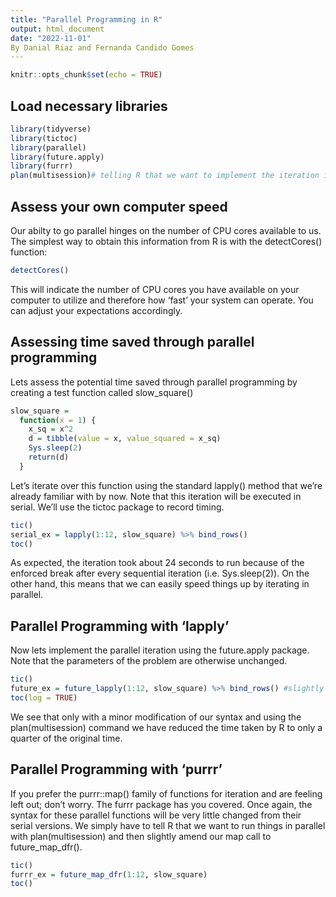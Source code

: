 ```yaml
---
title: "Parallel Programming in R"
output: html_document
date: "2022-11-01"
By Danial Riaz and Fernanda Candido Gomes
---
```


```r
knitr::opts_chunk$set(echo = TRUE)
```

## Load necessary libraries

```r
library(tidyverse)
library(tictoc)
library(parallel)
library(future.apply)
library(furrr)      
plan(multisession)# telling R that we want to implement the iteration in parallel
```

## Assess your own computer speed

Our abilty to go parallel hinges on the number of CPU cores available to us. The simplest way to obtain this information from R is with the detectCores() function:

```r
detectCores()
```
This will indicate the number of CPU cores you have available on your computer to utilize and therefore how 'fast' your system can operate. You can adjust your expectations accordingly. 

## Assessing time saved through parallel programming

Lets assess the potential time saved through parallel programming by creating a test function called slow_square() 

```r
slow_square = 
  function(x = 1) {
    x_sq = x^2 
    d = tibble(value = x, value_squared = x_sq)
    Sys.sleep(2)
    return(d)
  }

```

Let’s iterate over this function using the standard lapply() method that we’re already familiar with by now. Note that this iteration will be executed in serial. We’ll use the tictoc package to record timing.


```r
tic()
serial_ex = lapply(1:12, slow_square) %>% bind_rows()
toc()
```
As expected, the iteration took about 24 seconds to run because of the enforced break after every sequential iteration (i.e. Sys.sleep(2)). On the other hand, this means that we can easily speed things up by iterating in parallel.

## Parallel Programming with 'lapply'

Now lets implement the parallel iteration using the future.apply package. Note that the parameters of the problem are otherwise unchanged.

```r
tic()
future_ex = future_lapply(1:12, slow_square) %>% bind_rows() #slightly amend the previous lapply() function
toc(log = TRUE)
```

We see that only with a minor modification of our syntax and using the plan(multisession) command we have reduced the time taken by R to only a quarter of the original time. 


## Parallel Programming with 'purrr'

If you prefer the purrr::map() family of functions for iteration and are feeling left out; don’t worry. The furrr package has you covered. Once again, the syntax for these parallel functions will be very little changed from their serial versions. We simply have to tell R that we want to run things in parallel with plan(multisession) and then slightly amend our map call to future_map_dfr().


```r
tic()
furrr_ex = future_map_dfr(1:12, slow_square)
toc()
```








